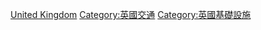 {{Portal|英國}}
{{Commons category|Transport infrastructure in the United Kingdom}}
[[Category:欧洲各国交通基础设施|United Kingdom]]
[[Category:英國交通|Category:英國交通]]
[[Category:英國基礎設施|Category:英國基礎設施]]